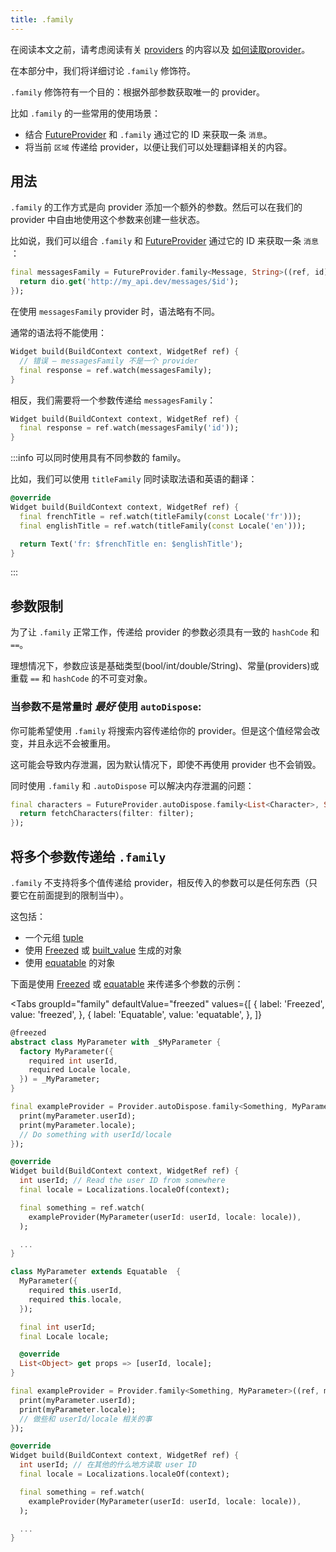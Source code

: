 ```yaml
---
title: .family
---
```



在阅读本文之前，请考虑阅读有关 [providers](/docs/concepts/providers) 的内容以及 [如何读取provider](/docs/concepts/reading)。

在本部分中，我们将详细讨论 `.family` 修饰符。

`.family` 修饰符有一个目的：根据外部参数获取唯一的 provider。

比如 `.family` 的一些常用的使用场景：

- 结合 [FutureProvider] 和 `.family` 通过它的 ID 来获取一条 `消息`。
- 将当前 `区域` 传递给 provider，以便让我们可以处理翻译相关的内容。

## 用法

`.family` 的工作方式是向 provider 添加一个额外的参数。然后可以在我们的 provider 中自由地使用这个参数来创建一些状态。

比如说，我们可以组合 `.family` 和 [FutureProvider] 通过它的 ID 来获取一条 `消息` ：

```dart
final messagesFamily = FutureProvider.family<Message, String>((ref, id) async {
  return dio.get('http://my_api.dev/messages/$id');
});
```

在使用 `messagesFamily` provider 时，语法略有不同。

通常的语法将不能使用：

```dart
Widget build(BuildContext context, WidgetRef ref) {
  // 错误 – messagesFamily 不是一个 provider
  final response = ref.watch(messagesFamily);
}
```

相反，我们需要将一个参数传递给 `messagesFamily`：

```dart
Widget build(BuildContext context, WidgetRef ref) {
  final response = ref.watch(messagesFamily('id'));
}
```

:::info
可以同时使用具有不同参数的 family。

比如，我们可以使用 `titleFamily` 同时读取法语和英语的翻译：

```dart
@override
Widget build(BuildContext context, WidgetRef ref) {
  final frenchTitle = ref.watch(titleFamily(const Locale('fr')));
  final englishTitle = ref.watch(titleFamily(const Locale('en')));

  return Text('fr: $frenchTitle en: $englishTitle');
}
```

:::

## 参数限制

为了让 `.family` 正常工作，传递给 provider 的参数必须具有一致的 `hashCode` 和 `==`。

理想情况下，参数应该是基础类型(bool/int/double/String)、常量(providers)或重载 `==` 和 `hashCode` 的不可变对象。

### 当参数不是常量时 _最好_ 使用 `autoDispose`:

你可能希望使用 `.family` 将搜索内容传递给你的 provider。但是这个值经常会改变，并且永远不会被重用。

这可能会导致内存泄漏，因为默认情况下，即使不再使用 provider 也不会销毁。

同时使用 `.family` 和 `.autoDispose` 可以解决内存泄漏的问题：

```dart
final characters = FutureProvider.autoDispose.family<List<Character>, String>((ref, filter) async {
  return fetchCharacters(filter: filter);
});
```

## 将多个参数传递给 `.family`

`.family` 不支持将多个值传递给 provider，相反传入的参数可以是任何东西（只要它在前面提到的限制当中）。

这包括：

- 一个元组 [tuple](http://pub.dev/packages/tuple)
- 使用 [Freezed] 或 [built_value](https://pub.dev/packages/built_value) 生成的对象
- 使用 [equatable](https://pub.dev/packages/equatable) 的对象

下面是使用 [Freezed] 或 [equatable] 来传递多个参数的示例：

<Tabs
  groupId="family"
  defaultValue="freezed"
  values={[
    { label: 'Freezed', value: 'freezed', },
    { label: 'Equatable', value: 'equatable', },
  ]}
>

<TabItem value="freezed">

```dart
@freezed
abstract class MyParameter with _$MyParameter {
  factory MyParameter({
    required int userId,
    required Locale locale,
  }) = _MyParameter;
}

final exampleProvider = Provider.autoDispose.family<Something, MyParameter>((ref, myParameter) {
  print(myParameter.userId);
  print(myParameter.locale);
  // Do something with userId/locale
});

@override
Widget build(BuildContext context, WidgetRef ref) {
  int userId; // Read the user ID from somewhere
  final locale = Localizations.localeOf(context);

  final something = ref.watch(
    exampleProvider(MyParameter(userId: userId, locale: locale)),
  );

  ...
}
```

</TabItem>
<TabItem value="equatable">

```dart
class MyParameter extends Equatable  {
  MyParameter({
    required this.userId,
    required this.locale,
  });

  final int userId;
  final Locale locale;

  @override
  List<Object> get props => [userId, locale];
}

final exampleProvider = Provider.family<Something, MyParameter>((ref, myParameter) {
  print(myParameter.userId);
  print(myParameter.locale);
  // 做些和 userId/locale 相关的事
});

@override
Widget build(BuildContext context, WidgetRef ref) {
  int userId; // 在其他的什么地方读取 user ID
  final locale = Localizations.localeOf(context);

  final something = ref.watch(
    exampleProvider(MyParameter(userId: userId, locale: locale)),
  );

  ...
}
```

</TabItem>
</Tabs>

[freezed]: https://pub.dev/packages/freezed
[equatable]: https://pub.dev/packages/equatable
[futureprovider]: ../../providers/future_provider
